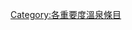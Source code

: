 {{catmore1|[[Wikipedia:溫泉专题|Wikipedia:溫泉专题]]}}
{{Articles by Importance|topic=溫泉|project=溫泉|format=toc}}
{{emptycat}}

[[Category:各重要度溫泉條目|Category:各重要度溫泉條目]]